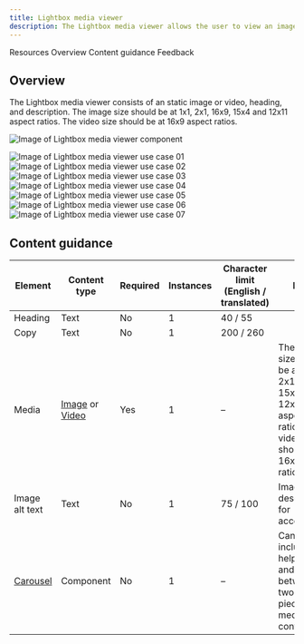 ```yaml
---
title: Lightbox media viewer
description: The Lightbox media viewer allows the user to view an image or video at a larger size within a modal.
---
```



<ComponentDescription name="Lightbox media viewer" type="ui" />

<AnchorLinks>

<AnchorLink>Resources</AnchorLink>
<AnchorLink>Overview</AnchorLink>
<AnchorLink>Content guidance</AnchorLink>
<AnchorLink>Feedback</AnchorLink>

</AnchorLinks>

<ResourceLinks name="Lightbox media viewer" type="ui" />

## Overview

The Lightbox media viewer consists of an static image or video, heading, and description. The image size should be at 1x1, 2x1, 16x9, 15x4 and 12x11 aspect ratios. The video size should be at 16x9 aspect ratios.

<Row>
<Column colMd={8} colLg={8}>

![Image of Lightbox media viewer component](../../images/component/lightbox-media-viewer/lightbox-media-viewer-default.jpg)

</Column>
</Row>

<Title>Use case</Title>

![Image of Lightbox media viewer use case 01](../../images/component/lightbox-media-viewer/lightbox-media-viewer-use-case-01.jpg)
![Image of Lightbox media viewer use case 02](../../images/component/lightbox-media-viewer/lightbox-media-viewer-use-case-02.jpg)
![Image of Lightbox media viewer use case 03](../../images/component/lightbox-media-viewer/lightbox-media-viewer-use-case-03.jpg)
![Image of Lightbox media viewer use case 04](../../images/component/lightbox-media-viewer/lightbox-media-viewer-use-case-04.jpg)
![Image of Lightbox media viewer use case 05](../../images/component/lightbox-media-viewer/lightbox-media-viewer-use-case-05.jpg)
![Image of Lightbox media viewer use case 06](../../images/component/lightbox-media-viewer/lightbox-media-viewer-use-case-06.jpg)
![Image of Lightbox media viewer use case 07](../../images/component/lightbox-media-viewer/lightbox-media-viewer-use-case-07.jpg)

## Content guidance

| Element                                                               | Content type                                                                                                                       | Required | Instances | Character limit <br/>(English / translated) | Notes                                                                                                                   |
| --------------------------------------------------------------------- | ---------------------------------------------------------------------------------------------------------------------------------- | -------- | --------- | ------------------------------------------- | ----------------------------------------------------------------------------------------------------------------------- |
| Heading                                                               | Text                                                                                                                               | No       | 1         | 40 / 55                                     |                                                                                                                         |
| Copy                                                                  | Text                                                                                                                               | No       | 1         | 200 / 260                                   |                                                                                                                         |
| Media                                                                 | [Image](https://www.ibm.com/standards/carbon/components/images/) or [Video](https://www.ibm.com/standards/carbon/components/video) | Yes      | 1         | –                                           | The image size should be at 1x1, 2x1, 16x9, 15x4 or 12x11 aspect ratios. The video size should be at 16x9 aspect ratio. |
| Image alt text                                                        | Text                                                                                                                               | No       | 1         | 75 / 100                                    | Image description for accessibility.                                                                                    |
| [Carousel](https://www.ibm.com/standards/carbon/components/carousel/) | Component                                                                                                                          | No       | 1         | –                                           | Can be included to help view, and navigate between two or more pieces of media content.                                 |

<ComponentFooter name="Lightbox media viewer" type="ui" />
